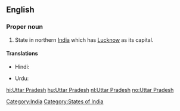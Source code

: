 ==English==
{{wikipedia}}

===Proper noun===
{{en-proper noun|sg=[[Uttar]] [[Pradesh]]}}

# State in northern [[India]] which has [[Lucknow]] as its capital.

====Translations====
{{trans-top|state}}
* Hindi: {{t|hi|उत्तर प्रदेश|tr=uttar pradēś|sc=Deva}}
{{trans-mid}}
* Urdu: {{t|ur|اتر پردیش|tr=uttar pradēś|sc=ur-Arab}}
{{trans-bottom}}

[[Category:India]]
[[Category:States of India]]

[[hi:Uttar Pradesh]]
[[hu:Uttar Pradesh]]
[[nl:Uttar Pradesh]]
[[no:Uttar Pradesh]]